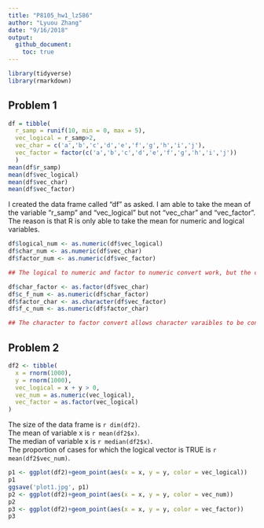 ```yaml
---
title: "P8105_hw1_lz586"
author: "Lyuou Zhang"  
date: "9/16/2018"  
output: 
  github_document:
    toc: true
---
```


```r
library(tidyverse)
library(rmarkdown)
```

## Problem 1

```r
df = tibble(
  r_samp = runif(10, min = 0, max = 5), 
  vec_logical = r_samp>2,
  vec_char = c('a','b','c','d','e','f','g','h','i','j'),
  vec_factor = factor(c('a','b','c','d','e','f','g','h','i','j'))
  )
mean(df$r_samp)
mean(df$vec_logical)
mean(df$vec_char)
mean(df$vec_factor)
```

I created the data frame called "df" as asked. I am able to take the mean of the variable "r_samp" and "vec_logical" but not "vec_char" and "vec_factor". The reason is that R is only able to take the mean for numeric and logical variables.  

```r
df$logical_num <- as.numeric(df$vec_logical)
df$char_num <- as.numeric(df$vec_char)
df$factor_num <- as.numeric(df$vec_factor)

## The logical to numeric and factor to numeric convert work, but the character to numeric convert doesn't work.

df$char_factor <- as.factor(df$vec_char)
df$c_f_num <- as.numeric(df$char_factor)
df$factor_char <- as.character(df$vec_factor)
df$f_c_num <- as.numeric(df$factor_char)

## The character to factor convert allows character varaibles to be converted to numeric variables. Factor variables can be converted to numeric variables, but character variables cannot be converted to numeric variables. 

```

## Problem 2

```r
df2 <- tibble(
  x = rnorm(1000),
  y = rnorm(1000),
  vec_logical = x + y > 0,
  vec_num = as.numeric(vec_logical),
  vec_factor = as.factor(vec_logical)
)
```

The size of the data frame is `r dim(df2)`.  
The mean of variable x is `r mean(df2$x)`.  
The median of variable x is `r median(df2$x)`.  
The proportion of cases for which the logical vector is TRUE is `r mean(df2$vec_num)`.  

```r
p1 <- ggplot(df2)+geom_point(aes(x = x, y = y, color = vec_logical))
p1
ggsave('plot1.jpg', p1)
p2 <- ggplot(df2)+geom_point(aes(x = x, y = y, color = vec_num))
p2
p3 <- ggplot(df2)+geom_point(aes(x = x, y = y, color = vec_factor))
p3
```

